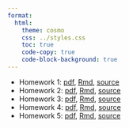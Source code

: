 ```yaml
---
format:
  html:
    theme: cosmo
    css: ../styles.css
    toc: true
    code-copy: true
    code-block-background: true
---
```


- Homework 1: [pdf](homeworks/homework1/homework1.pdf), [Rmd](homeworks/homework1/homework1.Rmd),  [source](https://github.com/berkeley-stat153/fall-2024/tree/master/homeworks/homework1) 
- Homework 2: [pdf](homeworks/homework2/homework2.pdf), [Rmd](homeworks/homework2/homework2.Rmd),  [source](https://github.com/berkeley-stat153/fall-2024/tree/master/homeworks/homework2)
- Homework 3: [pdf](homeworks/homework3/homework3.pdf), [Rmd](homeworks/homework3/homework3.Rmd),  [source](https://github.com/berkeley-stat153/fall-2024/tree/master/homeworks/homework3)
- Homework 4: [pdf](homeworks/homework4/homework4.pdf), [Rmd](homeworks/homework4/homework4.Rmd),  [source](https://github.com/berkeley-stat153/fall-2024/tree/master/homeworks/homework4)
- Homework 5: [pdf](homeworks/homework5/homework5.pdf), [Rmd](homeworks/homework5/homework5.Rmd),  [source](https://github.com/berkeley-stat153/fall-2024/tree/master/homeworks/homework5)
